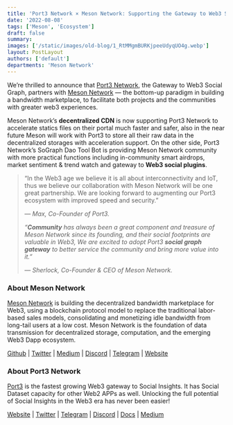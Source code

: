 ```yaml
---
title: 'Port3 Network × Meson Network: Supporting the Gateway to Web3 Social Graph'
date: '2022-08-08'
tags: ['Meson', 'Ecosystem']
draft: false
summary:
images: ['/static/images/old-blog/1_RtMMgmBURKjpeeUdyqUO4g.webp']
layout: PostLayout
authors: ['default']
departments: 'Meson Network'
---
```


We’re thrilled to announce that [Port3 Network](https://www.port3.io/), the Gateway to Web3 Social Graph, partners with [Meson Network](https://meson.network/) — the bottom-up paradigm in building a bandwidth marketplace, to facilitate both projects and the communities with greater web3 experiences.

Meson Network’s **decentralized CDN** is now supporting Port3 Network to accelerate statics files on their portal much faster and safer, also in the near future Meson will work with Port3 to store all their raw data in the decentralized storages with acceleration support. On the other side, Port3 Network’s SoGraph Dao Tool Bot is providing Meson Network community with more practical functions including in-community smart airdrops, market sentiment & trend watch and gateway to **Web3 social plugins**.

> “In the Web3 age we believe it is all about interconnectivity and IoT, thus we believe our collaboration with Meson Network will be one great partnership. We are looking forward to augmenting our Port3 ecosystem with improved speed and security.”
>
> _— Max, Co-Founder of Port3._
>
> _“**Community** has always been a great component and treasure of Meson Network since its founding, and their social footprints are valuable in Web3, We are excited to adopt Port3 **social graph gateway** to better service the community and bring more value into it.”_
>
> _— Sherlock, Co-Founder & CEO of Meson Network._

### **About Meson Network**

[Meson Network](https://meson.network/) is building the decentralized bandwidth marketplace for Web3, using a blockchain protocol model to replace the traditional labor-based sales models, consolidating and monetizing idle bandwidth from long-tail users at a low cost. Meson Network is the foundation of data transmission for decentralized storage, computation, and the emerging Web3 Dapp ecosystem.

[Github](https://github.com/daqnext) | [Twitter](https://twitter.com/NetworkMeson) | [Medium](https://medium.com/meson-network) | [Discord](https://discord.com/invite/z6YfSHDkmS) | [Telegram](https://t.me/mesonnetwork) | [Website](https://meson.network/)

### **About Port3 Network**

[Port3](https://www.port3.io/) is the fastest growing Web3 gateway to Social Insights. It has Social Dataset capacity for other Web2 APPs as well. Unlocking the full potential of Social Insights in the Web3 era has never been easier!

[Website](https://www.port3.io/) | [Twitter](https://twitter.com/Port3Network) | [Telegram](https://t.me/port3network) | [Discord](https://discord.gg/WnJGexPv8G) | [Docs](https://docs.port3.io/entering-port3-network/overview) | [Medium](https://medium.com/@Port3)
